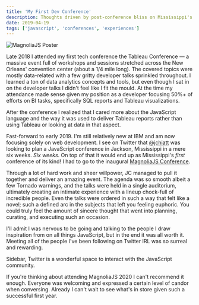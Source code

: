 ```yaml
---
title: 'My First Dev Conference'
description: Thoughts driven by post-conference bliss on Mississippi's first ever JavaScript conference
date: 2019-04-19
tags: ['javascript', 'conferences', 'experiences']
---
```


![MagnoliaJS Poster](magnoliajs.png)

Late 2018 I attended my first tech conference the Tableau Conference &mdash; a massive event full of workshops and sessions stretched across the New Orleans' convention center (about a 1/4 mile long). The covered topics were mostly data-related with a few gritty developer talks sprinkled throughout. I learned a ton of data analytics concepts and tools, but even though I sat in on the developer talks I didn't feel like I fit the mould. At the time my attendance made sense given my position as a developer focusing 50%+ of efforts on BI tasks, specifically SQL reports and Tableau visualizations.

After the conference I realized that I cared more about the JavaScript language and the way it was used to deliver Tableau reports rather than using Tableau or looking at data in that aspect.

Fast-forward to early 2019. I'm still relatively new at IBM and am now focusing solely on web development. I see on Twitter that [@jchiatt](https://twitter.com/jchiatt) was looking to plan a JavaScript conference in Jackson, Mississippi in a mere six weeks. _Six weeks_. On top of that it would end up as Mississippi's _first_ conference of its kind! I had to go to the inaugural [MagnoliaJS Conference](https://magnoliajs.com).

Through a lot of hard work and sheer willpower, JC managed to pull it together and deliver an amazing event. The agenda was so smooth albeit a few Tornado warnings, and the talks were held in a single auditorium, ultimately creating an intimate experience with a lineup chock-full of incredible people. Even the talks were ordered in such a way that felt like a novel; such a defined arc in the subjects that left you feeling euphoric. You could truly feel the amount of sincere thought that went into planning, curating, and executing such an occasion.

I'll admit I was nervous to be going and talking to the people I draw inspiration from on all things JavaScript, but in the end it was all worth it. Meeting all of the people I've been following on Twitter IRL was so surreal and rewarding.

Sidebar, Twitter is a wonderful space to interact with the JavaScript community.

If you're thinking about attending MagnoliaJS 2020 I can't recommend it enough. Everyone was welcoming and expressed a certain level of candor when conversing. Already I can't wait to see what's in store given such a successful first year.
